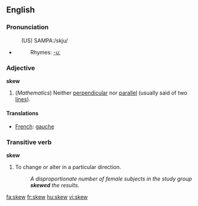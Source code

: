 ==English==
===Pronunciation===
:(US) SAMPA:/skju/
*{{audio|en-us-skew.ogg|Audio (US)}}
*:Rhymes: [[Rhymes:English:-uː|-uː]]

===Adjective===
'''skew'''
# (''Mathematics'') Neither [[perpendicular]] nor [[parallel]] (usually said of two [[line]]s).

====Translations====
*[[French]]: [[gauche]]

===Transitive verb===
'''skew'''
# To change or alter in a particular direction.
#:''A disproportionate number of female subjects in the study group '''skewed''' the results.''

[[fa:skew]]
[[fr:skew]]
[[hu:skew]]
[[vi:skew]]